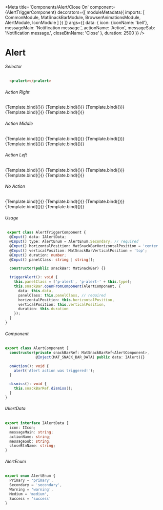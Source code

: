 
<Meta title='Components/Alert/Close On'
    component={AlertTriggerComponent}
    decorators={[
      moduleMetadata({
          imports: [
              CommonModule,
              MatSnackBarModule,
              BrowserAnimationsModule,
              AlertModule,
              IconModule
          ]
      })
    ]}
    args={{
      data: {
        icon: {iconName: 'bell'},
        messageMain: 'Notification message.',
        actionName: 'Action',
        messageSub: 'Notification message.',
        closeBtnName: 'Close'
      },
      duration: 2500
    }}
 />

# Alert


###### Selector
```html
  <p-alert></p-alert>
```

###### Action Right
<Canvas>
  <Story name="Action Right Primary"
    args={{
      type: AlertEnum.Primary,
      data: {
        icon: {iconName: 'bell'},
        messageMain: 'Notification message.',
        actionName: 'Action',
        closeBtnName: 'Close'
      },
      triggerBtnName: "Primary"
    }}>
    {Template.bind({})}
  </Story>
  <Story name="Action Right Secondary"
    args={{
      type: AlertEnum.Secondary,
      data: {
        icon: {iconName: 'bell'},
        messageMain: 'Notification message.',
        actionName: 'Action',
        closeBtnName: 'Close'
      },
      triggerBtnName: "Secondary"
    }}>
    {Template.bind({})}
  </Story>
  <Story name="Action Right Warning"
    args={{
      type: AlertEnum.Warning,
      data: {
        icon: {iconName: 'bell'},
        messageMain: 'Notification message.',
        actionName: 'Action',
        closeBtnName: 'Close'
      },
      triggerBtnName: "Warning"
    }}>
    {Template.bind({})}
  </Story>
  <Story name="Action Right Medium"
    args={{
      type: AlertEnum.Medium,
      data: {
        icon: {iconName: 'bell'},
        messageMain: 'Notification message.',
        actionName: 'Action',
        closeBtnName: 'Close'
      },
      triggerBtnName: "Medium"
    }}>
    {Template.bind({})}
  </Story>
  <Story name="Action Right Success"
    args={{
      type: AlertEnum.Success,
      data: {
        icon: {iconName: 'check-circle'},
        messageMain: 'Notification message.',
        actionName: 'Action',
        closeBtnName: 'Close'
      },
      triggerBtnName: "Success"
    }}>
    {Template.bind({})}
  </Story>
</Canvas>

###### Action Middle
<Canvas>
  <Story name="Action Middle Primary"
    args={{
      type: AlertEnum.Primary,
      triggerBtnName: "Primary"
    }}>
    {Template.bind({})}
  </Story>
  <Story name="Action Middle Secondary"
    args={{
      type: AlertEnum.Secondary,
      triggerBtnName: "Secondary"
    }}>
    {Template.bind({})}
  </Story>
  <Story name="Action Middle Warning"
    args={{
      type: AlertEnum.Warning,
      triggerBtnName: "Warning"
    }}>
    {Template.bind({})}
  </Story>
  <Story name="Action Middle Medium"
    args={{
      type: AlertEnum.Medium,
      triggerBtnName: "Medium"
    }}>
    {Template.bind({})}
  </Story>
  <Story name="Action Middle Success"
    args={{
      type: AlertEnum.Success,
       data: {
        icon: {iconName: 'check-circle'},
        messageMain: 'Notification message.',
        actionName: 'Action',
        messageSub: 'Notification message.',
        closeBtnName: 'Close'
      },
      triggerBtnName: "Success"
    }}>
    {Template.bind({})}
  </Story>
</Canvas>

###### Action Left
<Canvas>
  <Story name="Action Left Primary"
    args={{
      type: AlertEnum.Primary,
      data: {
        icon: {iconName: 'bell'},
        messageSub: 'Notification message.',
        actionName: 'Action',
        closeBtnName: 'Close'
      },
      triggerBtnName: "Primary"
    }}>
    {Template.bind({})}
  </Story>
  <Story name="Action Left Secondary"
    args={{
      type: AlertEnum.Secondary,
      data: {
        icon: {iconName: 'bell'},
        messageSub: 'Notification message.',
        actionName: 'Action',
        closeBtnName: 'Close'
      },
      triggerBtnName: "Secondary"
    }}>
    {Template.bind({})}
  </Story>
  <Story name="Action Left Warning"
    args={{
      type: AlertEnum.Warning,
      data: {
        icon: {iconName: 'bell'},
        messageSub: 'Notification message.',
        actionName: 'Action',
        closeBtnName: 'Close'
      },
      triggerBtnName: "Warning"
    }}>
    {Template.bind({})}
  </Story>
  <Story name="Action Left Medium"
    args={{
      type: AlertEnum.Medium,
      data: {
        icon: {iconName: 'bell'},
        messageSub: 'Notification message.',
        actionName: 'Action',
        closeBtnName: 'Close'
      },
      triggerBtnName: "Medium"
    }}>
    {Template.bind({})}
  </Story>
  <Story name="Action Left Success"
    args={{
      type: AlertEnum.Success,
      data: {
        icon: {iconName: 'check-circle'},
        messageSub: 'Notification message.',
        actionName: 'Action',
        closeBtnName: 'Close'
      },
      triggerBtnName: "Success"
    }}>
    {Template.bind({})}
  </Story>
</Canvas>

###### No Action
<Canvas>
  <Story name="No Action Primary"
    args={{
      type: AlertEnum.Primary,
      data: {
        icon: {iconName: 'bell'},
        messageMain: 'Notification message.',
        closeBtnName: 'Close'
      },
      triggerBtnName: "Primary"
    }}>
    {Template.bind({})}
  </Story>
  <Story name="No Action Secondary"
    args={{
      type: AlertEnum.Secondary,
      data: {
        icon: {iconName: 'bell'},
        messageMain: 'Notification message.',
        closeBtnName: 'Close'
      },
      triggerBtnName: "Secondary"
    }}>
    {Template.bind({})}
  </Story>
  <Story name="No Action Warning"
    args={{
      type: AlertEnum.Warning,
      data: {
        icon: {iconName: 'bell'},
        messageMain: 'Notification message.',
        closeBtnName: 'Close'
      },
      triggerBtnName: "Warning"
    }}>
    {Template.bind({})}
  </Story>
  <Story name="No Action Medium"
    args={{
      type: AlertEnum.Medium,
      data: {
        icon: {iconName: 'bell'},
        messageMain: 'Notification message.',
        closeBtnName: 'Close'
      },
      triggerBtnName: "Medium"
    }}>
    {Template.bind({})}
  </Story>
  <Story name="No Action Success"
    args={{
      type: AlertEnum.Success,
      data: {
        icon: {iconName: 'bell'},
        messageMain: 'Notification message.',
        closeBtnName: 'Close'
      },
      triggerBtnName: "Success"
    }}>
    {Template.bind({})}
  </Story>
</Canvas>

###### Usage
```ts
 export class AlertTriggerComponent {
  @Input() data: IAlertData;
  @Input() type: AlertEnum = AlertEnum.Secondary; // required
  @Input() horizontalPosition: MatSnackBarHorizontalPosition = 'center';
  @Input() verticalPosition: MatSnackBarVerticalPosition = 'top';
  @Input() duration: number;
  @Input() panelClass: string | string[];

  constructor(public snackBar: MatSnackBar) {}

  triggerAlert(): void {
    this.panelClass = ['p-alert', 'p-alert-' + this.type];
    this.snackBar.openFromComponent(AlertComponent, {
      data: this.data,
      panelClass: this.panelClass, // required
      horizontalPosition: this.horizontalPosition,
      verticalPosition: this.verticalPosition,
      duration: this.duration
    });
  }
}
```

###### Component
```ts
export class AlertComponent {
  constructor(private snackBarRef: MatSnackBarRef<AlertComponent>,
              @Inject(MAT_SNACK_BAR_DATA) public data: IAlert){}

  onAction(): void {
    alert('Alert action was triggered!');
  }

  dismiss(): void {
    this.snackBarRef.dismiss();
  }
}
```

###### IAlertData
```ts
export interface IAlertData {
  icon: IIcon;
  messageMain: string;
  actionName: string;
  messageSub: string;
  closeBtnName: string;
}
```

###### AlertEnum
```ts
export enum AlertEnum {
  Primary = 'primary',
  Secondary = 'secondary',
  Warning = 'warning',
  Medium = 'medium',
  Success = 'success'
}
```
